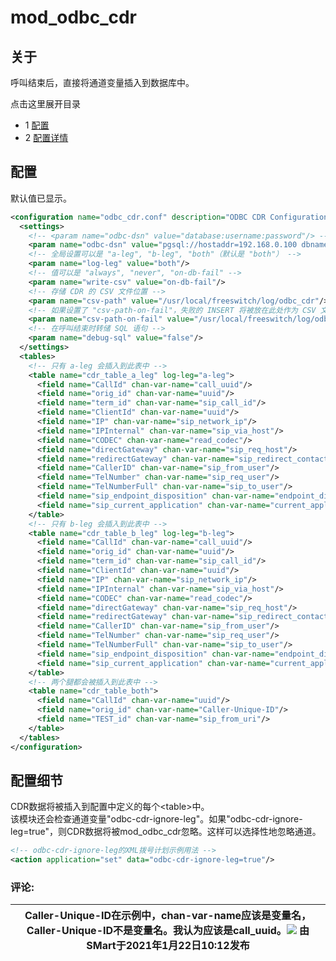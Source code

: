 # mod_odbc_cdr

## 关于

呼叫结束后，直接将通道变量插入到数据库中。

点击这里展开目录

* 1 [配置](#配置)
* 2 [配置详情](#配置详情)

## 配置

默认值已显示。

```xml
<configuration name="odbc_cdr.conf" description="ODBC CDR Configuration">
  <settings>
    <!-- <param name="odbc-dsn" value="database:username:password"/> -->
    <param name="odbc-dsn" value="pgsql://hostaddr=192.168.0.100 dbname=freeswitch user=freeswitch password='freeswitch' options='-c client_min_messages=NOTICE'"/>
	<!-- 全局设置可以是 "a-leg", "b-leg", "both"（默认是 "both"） -->
	<param name="log-leg" value="both"/>
    <!-- 值可以是 "always", "never", "on-db-fail" -->
    <param name="write-csv" value="on-db-fail"/>
	<!-- 存储 CDR 的 CSV 文件位置 -->
    <param name="csv-path" value="/usr/local/freeswitch/log/odbc_cdr"/>
    <!-- 如果设置了 "csv-path-on-fail"，失败的 INSERT 将被放在此处作为 CSV 文件，否则将放在 "csv-path" 中 -->
    <param name="csv-path-on-fail" value="/usr/local/freeswitch/log/odbc_cdr/failed"/>
    <!-- 在呼叫结束时转储 SQL 语句 -->
	<param name="debug-sql" value="false"/>
  </settings>
  <tables>
	<!-- 只有 a-leg 会插入到此表中 -->
    <table name="cdr_table_a_leg" log-leg="a-leg">
      <field name="CallId" chan-var-name="call_uuid"/>
      <field name="orig_id" chan-var-name="uuid"/>
      <field name="term_id" chan-var-name="sip_call_id"/>
      <field name="ClientId" chan-var-name="uuid"/>
      <field name="IP" chan-var-name="sip_network_ip"/>
      <field name="IPInternal" chan-var-name="sip_via_host"/>
      <field name="CODEC" chan-var-name="read_codec"/>
      <field name="directGateway" chan-var-name="sip_req_host"/>
      <field name="redirectGateway" chan-var-name="sip_redirect_contact_host_0"/>
      <field name="CallerID" chan-var-name="sip_from_user"/>
      <field name="TelNumber" chan-var-name="sip_req_user"/>
      <field name="TelNumberFull" chan-var-name="sip_to_user"/>
      <field name="sip_endpoint_disposition" chan-var-name="endpoint_disposition"/>
      <field name="sip_current_application" chan-var-name="current_application"/>
    </table>
	<!-- 只有 b-leg 会插入到此表中 -->
    <table name="cdr_table_b_leg" log-leg="b-leg">
      <field name="CallId" chan-var-name="call_uuid"/>
      <field name="orig_id" chan-var-name="uuid"/>
      <field name="term_id" chan-var-name="sip_call_id"/>
      <field name="ClientId" chan-var-name="uuid"/>
      <field name="IP" chan-var-name="sip_network_ip"/>
      <field name="IPInternal" chan-var-name="sip_via_host"/>
      <field name="CODEC" chan-var-name="read_codec"/>
      <field name="directGateway" chan-var-name="sip_req_host"/>
      <field name="redirectGateway" chan-var-name="sip_redirect_contact_host_0"/>
      <field name="CallerID" chan-var-name="sip_from_user"/>
      <field name="TelNumber" chan-var-name="sip_req_user"/>
      <field name="TelNumberFull" chan-var-name="sip_to_user"/>
      <field name="sip_endpoint_disposition" chan-var-name="endpoint_disposition"/>
      <field name="sip_current_application" chan-var-name="current_application"/>
    </table>
	<!-- 两个腿都会被插入到此表中 -->
    <table name="cdr_table_both">
      <field name="CallId" chan-var-name="uuid"/>
      <field name="orig_id" chan-var-name="Caller-Unique-ID"/>
      <field name="TEST_id" chan-var-name="sip_from_uri"/>
    </table>
  </tables>
</configuration>
```

## 配置细节

CDR数据将被插入到配置中定义的每个&lt;table>中。  
该模块还会检查通道变量"odbc-cdr-ignore-leg"。如果"odbc-cdr-ignore-leg=true"，则CDR数据将被mod\_odbc\_cdr忽略。这样可以选择性地忽略通道。

```xml
<!-- odbc-cdr-ignore-leg的XML拨号计划示例用法 -->
<action application="set" data="odbc-cdr-ignore-leg=true"/>
```

### 评论:

| Caller-Unique-ID在示例中，chan-var-name应该是变量名，Caller-Unique-ID不是变量名。我认为应该是call\_uuid。![](/images/icons/contenttypes/comment_16.png) 由SMart于2021年1月22日10:12发布|
| ---------------------------------------------------------------------------------------------------------------------------------------------------------------------------------------------------------------------------------------- |